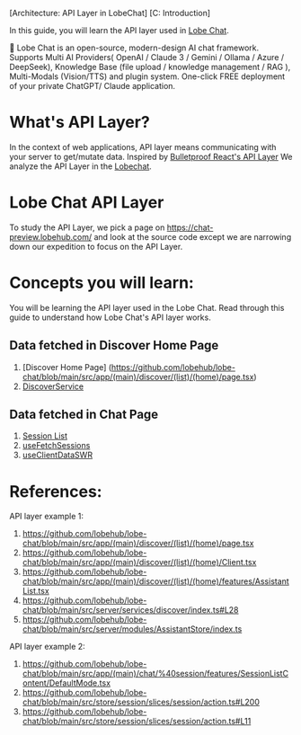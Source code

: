 [Architecture: API Layer in LobeChat]
[C: Introduction]

In this guide, you will learn the API layer used in [Lobe Chat](https://github.com/lobehub/lobe-chat/tree/main). 

🤯 Lobe Chat is an open-source, modern-design AI chat framework. Supports 
  Multi AI Providers( OpenAI / Claude 3 / Gemini / Ollama / Azure / DeepSeek), 
Knowledge Base (file upload / knowledge management / RAG ), Multi-Modals (Vision/TTS) and plugin system. 
  One-click FREE deployment of your private ChatGPT/ Claude application. 

# What's API Layer?
In the context of web applications, API layer means communicating with your server to get/mutate data.
Inspired by [Bulletproof React's API Layer](https://github.com/alan2207/bulletproof-react/blob/master/docs/api-layer.md)
We analyze the API Layer in the [Lobechat](https://github.com/lobehub/lobe-chat/tree/main). 

# Lobe Chat API Layer
To study the API Layer, we pick a page on https://chat-preview.lobehub.com/ and look at the source code except we are
narrowing down our expedition to focus on the API Layer.

# Concepts you will learn:
You will be learning the API layer used in the Lobe Chat. 
Read through this guide to understand how Lobe Chat's API layer works.

## Data fetched in Discover Home Page
1. [Discover Home Page]
(https://github.com/lobehub/lobe-chat/blob/main/src/app/(main)/discover/(list)/(home)/page.tsx)
2. [DiscoverService](https://github.com/lobehub/lobe-chat/blob/main/src/server/services/discover/index.ts#L27)

## Data fetched in Chat Page
1. [Session List](https://github.com/lobehub/lobe-chat/blob/main/src/app/(main)/chat/%40session/features/SessionListContent/DefaultMode.tsx#L29)
2. [useFetchSessions](https://github.com/lobehub/lobe-chat/blob/main/src/store/session/slices/session/action.ts#L200)
3. [useClientDataSWR](https://github.com/lobehub/lobe-chat/blob/main/src/libs/swr/index.ts#L22C14-L22C30)

# References:
API layer example 1:
1. https://github.com/lobehub/lobe-chat/blob/main/src/app/(main)/discover/(list)/(home)/page.tsx
2. https://github.com/lobehub/lobe-chat/blob/main/src/app/(main)/discover/(list)/(home)/Client.tsx
3. https://github.com/lobehub/lobe-chat/blob/main/src/app/(main)/discover/(list)/(home)/features/AssistantList.tsx
4. https://github.com/lobehub/lobe-chat/blob/main/src/server/services/discover/index.ts#L28
5. https://github.com/lobehub/lobe-chat/blob/main/src/server/modules/AssistantStore/index.ts

API layer example 2:
1. https://github.com/lobehub/lobe-chat/blob/main/src/app/(main)/chat/%40session/features/SessionListContent/DefaultMode.tsx
2. https://github.com/lobehub/lobe-chat/blob/main/src/store/session/slices/session/action.ts#L200
3. https://github.com/lobehub/lobe-chat/blob/main/src/store/session/slices/session/action.ts#L11